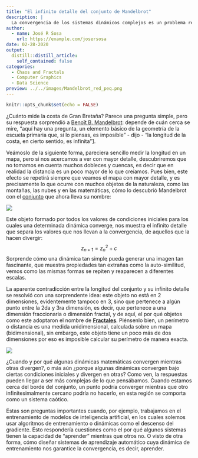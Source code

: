 ```yaml
---
title: "El infinito detalle del conjunto de Mandelbrot"
description: |
  La convergencia de los sistemas dinámicos complejos es un problema recurrente en muchos campos, su predictibilidad  en algunos casos pudiera estar involucrada con los conceptos de la geometría fractal y la teoría del caos. Escribí una breve reseña sobre uno de los fractales más conocidos vinculados con este tema: el conjunto de Mandelbrot.
author:
  - name: José R Sosa
    url: https://example.com/josersosa
date: 02-28-2020
output:
  distill::distill_article:
    self_contained: false
categories:
  - Chaos and Fractals
  - Computer Graphics
  - Data Science
preview: ../../images/Mandelbrot_red_peq.png
---
```


```r
knitr::opts_chunk$set(echo = FALSE)
```

¿Cuánto mide la costa de Gran Bretaña? Parece una pregunta simple, pero su respuesta sorprendió a [Benoît B. Mandelbrot]([https://es.wikipedia.org/wiki/Beno%C3%AEt_Mandelbrot](https://es.wikipedia.org/wiki/Benoît_Mandelbrot)): depende de cuán cerca se mire, "aquí hay una pregunta, un elemento básico de la geometría de la escuela primaria que, si lo piensas, es imposible" - dijo - "la longitud de la costa, en cierto sentido, es infinita"[1]().

Veámoslo de la siguiente forma, pareciera sencillo medir la longitud en un mapa, pero si nos acercamos a ver con mayor detalle, descubriremos que no tomamos en cuenta muchos dobleces y cuencas, es decir que en realidad la distancia es un poco mayor de lo que creíamos. Pues bien, este efecto se repetirá siempre que veamos el mapa con mayor detalle, y es precisamente lo que ocurre con muchos objetos de la naturaleza, como las montañas, las nubes y en las matemáticas, cómo lo descubrió Mandelbrot con el [conjunto](https://es.wikipedia.org/wiki/Conjunto_de_Mandelbrot) que ahora lleva su nombre: 

![](../../images/Mandelbrot_red_peq.png)

Este objeto formado por todos los valores de condiciones iniciales para los cuales una determinada dinámica converge, nos muestra el infinito detalle que separa los valores que nos llevan a la convergencia, de aquellos que la hacen divergir:
$$
z_{n+1}=z_n^2+c
$$
Sorprende cómo una dinámica tan simple pueda generar una imagen tan fascinante, que muestra propiedades tan extrañas como la auto-similitud, vemos como  las mismas formas se repiten y reaparecen a diferentes escalas. 

La aparente contradicción entre la longitud del conjunto y su infinito detalle se resolvió con una sorprendente idea: este objeto no está en 2 dimensiones, evidentemente tampoco en 3, sino que pertenece a algún punto entre la 2da y 3ra dimensión, es decir, que pertenece a una dimensión fraccionaria o dimensión fractal, y de aquí, el por qué objetos como este adoptaron el nombre de [**Fractales**](https://en.wikipedia.org/wiki/Fractal). Piénsenlo bien, un perímetro o distancia es una medida unidimensional, calculada sobre un mapa (bidimensional), sin embargo, este objeto tiene un poco más de dos dimensiones por eso es imposible calcular su perímetro de manera exacta.

![](../../images/mandel2.gif)

¿Cuando y por qué algunas dinámicas matemáticas convergen mientras otras divergen?, o más aún ¿porque algunas dinámicas convergen bajo ciertas condiciones iniciales y divergen en otras? Como ven, la respuestas pueden llegar a ser más complejas de lo que pensábamos. Cuando estamos cerca del borde del conjunto, un punto podría converger mientras que otro infinitesimalmente cercano podría no hacerlo, en esta región se comporta como un sistema caótico. 

Estas son preguntas importantes cuando, por ejemplo, trabajamos en el entrenamiento de modelos de inteligencia artificial, en los cuales solemos usar algoritmos de entrenamiento o dinámicas como el descenso del gradiente. Esto respondería cuestiones como el por qué algunos sistemas tienen la capacidad de "aprender" mientras que otros no. O visto de otra forma, cómo diseñar sistemas de aprendizaje automático cuya dinámica de entrenamiento nos garantice la convergencia, es decir, aprender.

